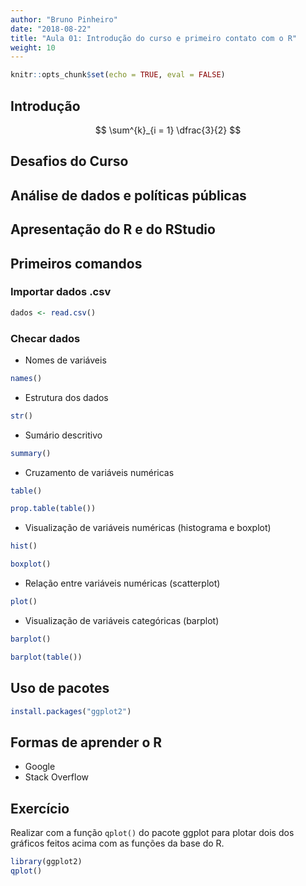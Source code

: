 ```yaml
---
author: "Bruno Pinheiro"
date: "2018-08-22"
title: "Aula 01: Introdução do curso e primeiro contato com o R"
weight: 10
---
```


```r
knitr::opts_chunk$set(echo = TRUE, eval = FALSE)
```

## Introdução

$$
\sum^{k}_{i = 1} \dfrac{3}{2}
$$

## Desafios do Curso

## Análise de dados e políticas públicas

## Apresentação do R e do RStudio

## Primeiros comandos

### Importar dados .csv

```r
dados <- read.csv()
```

### Checar dados

* Nomes de variáveis

```r
names()
```

* Estrutura dos dados

```r
str()
```

* Sumário descritivo

```r
summary()
```

* Cruzamento de variáveis numéricas

```r
table()
```

```r
prop.table(table())
```

* Visualização de variáveis numéricas (histograma e boxplot)

```r
hist()
```

```r
boxplot()
```

* Relação entre variáveis numéricas (scatterplot)

```r
plot()
```

* Visualização de variáveis categóricas (barplot)

```r
barplot()
```

```r
barplot(table())
```

## Uso de pacotes

```r
install.packages("ggplot2")
```

## Formas de aprender o R

* Google
* Stack Overflow

## Exercício

Realizar com a função `qplot()` do pacote ggplot para plotar dois dos gráficos feitos acima com as funções da base do R.

```r
library(ggplot2)
qplot()
```


